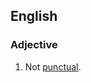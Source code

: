 ==English==

===Adjective===
{{en-adj|-}}

# Not [[punctual]].
#:''{{{2|Jim was so '''unpuctual'''; always late!}}}''